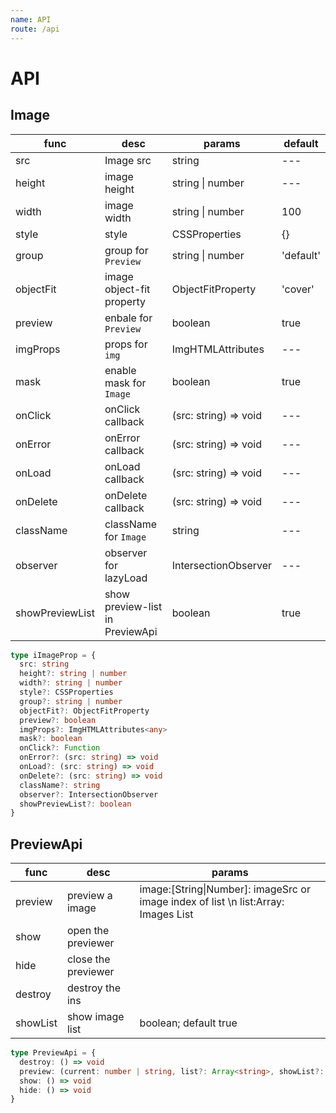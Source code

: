 ```yaml
---
name: API
route: /api
---
```


# API

## Image

| func            | desc                            | params                | default   |
| --------------- | ------------------------------- | --------------------- | --------- |
| src             | Image src                       | string                | ---       |
| height          | image height                    | string \| number      | ---       |
| width           | image width                     | string \| number      | 100       |
| style           | style                           | CSSProperties         | {}        |
| group           | group for `Preview`             | string \| number      | 'default' |
| objectFit       | image object-fit property       | ObjectFitProperty     | 'cover'   |
| preview         | enbale for `Preview`            | boolean               | true      |
| imgProps        | props for `img`                 | ImgHTMLAttributes     | ---       |
| mask            | enable mask for `Image`         | boolean               | true      |
| onClick         | onClick callback                | (src: string) => void | ---       |
| onError         | onError callback                | (src: string) => void | ---       |
| onLoad          | onLoad callback                 | (src: string) => void | ---       |
| onDelete        | onDelete callback               | (src: string) => void | ---       |
| className       | className for `Image`           | string                | ---       |
| observer        | observer for lazyLoad           | IntersectionObserver  | ---       |
| showPreviewList | show preview-list in PreviewApi | boolean               | true      |

```typescript
type iImageProp = {
  src: string
  height?: string | number
  width?: string | number
  style?: CSSProperties
  group?: string | number
  objectFit?: ObjectFitProperty
  preview?: boolean
  imgProps?: ImgHTMLAttributes<any>
  mask?: boolean
  onClick?: Function
  onError?: (src: string) => void
  onLoad?: (src: string) => void
  onDelete?: (src: string) => void
  className?: string
  observer?: IntersectionObserver
  showPreviewList?: boolean
}
```

## PreviewApi

| func     | desc                | params                                                                               |
| -------- | ------------------- | ------------------------------------------------------------------------------------ |
| preview  | preview a image     | image:\[String\|Number\]: imageSrc or image index of list \n list:Array: Images List |
| show     | open the previewer  |                                                                                      |
| hide     | close the previewer |                                                                                      |
| destroy  | destroy the ins     |                                                                                      |
| showList | show image list     | boolean; default true                                                                |

```typescript
type PreviewApi = {
  destroy: () => void
  preview: (current: number | string, list?: Array<string>, showList?: boolean = true): void
  show: () => void
  hide: () => void
}
```
